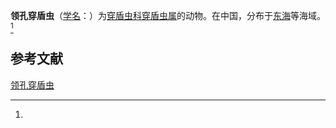 {{Speciesbox
| name = 领孔穿盾虫
| status = 
| status_system = 
| image = 
| genus = Dorataspis
| species = choanopora
| authority = (Tchang et Tan, 1964)<ref name='id8930'>{{cite web| url =http://www.bioinfo.cn/db05/BjdwSpecies.php?action=view&id=8930| title =领孔穿盾虫| work =《中国动物物种编目数据库》| publisher =中国科学院微生物研究所| author =中国科学院动物研究所| accessdate =2009-04-16| deadurl =yes| archiveurl =https://web.archive.org/web/20160305052025/http://www.bioinfo.cn/db05/BjdwSpecies.php?action=view&id=8930| archivedate =2016-03-05}}</ref>
}}

'''领孔穿盾虫'''（[[学名|学名]]：{{lang|la|''Dorataspis choanopora''}}）为[[穿盾虫科|穿盾虫科]][[穿盾虫属|穿盾虫属]]的动物。在中国，分布于[[东海|东海]]等海域。<ref name='id8930'/>

== 参考文献 ==
{{reflist}}

{{Wikispecies|Dorataspis choanopora}}

[[Category:穿盾虫属|领孔穿盾虫]]


{{放射虫小作品}}
